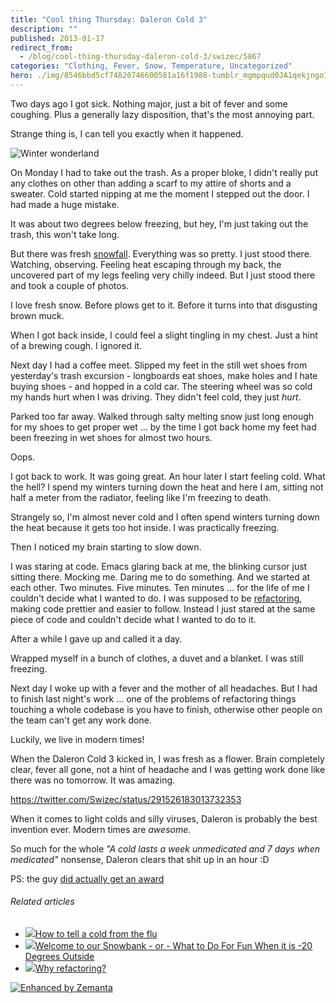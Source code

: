 ```yaml
---
title: "Cool thing Thursday: Daleron Cold 3"
description: ""
published: 2013-01-17
redirect_from:
  - /blog/cool-thing-thursday-daleron-cold-3/swizec/5867
categories: "Clothing, Fever, Snow, Temperature, Uncategorized"
hero: ./img/8546bbd5cf74820746600581a16f1988-tumblr_mgmpqud0JA1qekjngo1_500.jpg
---
```


Two days ago I got sick. Nothing major, just a bit of fever and some coughing. Plus a generally lazy disposition, that's the most annoying part.

Strange thing is, I can tell you exactly when it happened.

![Winter wonderland](./img/8546bbd5cf74820746600581a16f1988-tumblr_mgmpqud0JA1qekjngo1_500.jpg "Winter wonderland")

On Monday I had to take out the trash. As a proper bloke, I didn't really put any clothes on other than adding a scarf to my attire of shorts and a sweater. Cold started nipping at me the moment I stepped out the door. I had made a huge mistake.

It was about two degrees below freezing, but hey, I'm just taking out the trash, this won't take long.

But there was fresh [snowfall](http://en.wikipedia.org/wiki/Snow "Snow"). Everything was so pretty. I just stood there. Watching, observing. Feeling heat escaping through my back, the uncovered part of my legs feeling very chilly indeed. But I just stood there and took a couple of photos.

I love fresh snow. Before plows get to it. Before it turns into that disgusting brown muck.

When I got back inside, I could feel a slight tingling in my chest. Just a hint of a brewing cough. I ignored it.

Next day I had a coffee meet. Slipped my feet in the still wet shoes from yesterday's trash excursion - longboards eat shoes, make holes and I hate buying shoes - and hopped in a cold car. The steering wheel was so cold my hands hurt when I was driving. They didn't feel cold, they just _hurt_.

Parked too far away. Walked through salty melting snow just long enough for my shoes to get proper wet ... by the time I got back home my feet had been freezing in wet shoes for almost two hours.

Oops.

I got back to work. It was going great. An hour later I start feeling cold. What the hell? I spend my winters turning down the heat and here I am, sitting not half a meter from the radiator, feeling like I'm freezing to death.

Strangely so, I'm almost never cold and I often spend winters turning down the heat because it gets too hot inside. I was practically freezing.

Then I noticed my brain starting to slow down.

I was staring at code. Emacs glaring back at me, the blinking cursor just sitting there. Mocking me. Daring me to do something. And we started at each other. Two minutes. Five minutes. Ten minutes ... for the life of me I couldn't decide what I wanted to do. I was supposed to be [refactoring](http://en.wikipedia.org/wiki/Code_refactoring "Code refactoring"), making code prettier and easier to follow. Instead I just stared at the same piece of code and couldn't decide what I wanted to do to it.

After a while I gave up and called it a day.

Wrapped myself in a bunch of clothes, a duvet and a blanket. I was still freezing.

Next day I woke up with a fever and the mother of all headaches. But I had to finish last night's work ... one of the problems of refactoring things touching a whole codebase is you have to finish, otherwise other people on the team can't get any work done.

Luckily, we live in modern times!

When the Daleron Cold 3 kicked in, I was fresh as a flower. Brain completely clear, fever all gone, not a hint of headache and I was getting work done like there was no tomorrow. It was amazing.

https://twitter.com/Swizec/status/291526183013732353

When it comes to light colds and silly viruses, Daleron is probably the best invention ever. Modern times are _awesome._

So much for the whole _"A cold lasts a week unmedicated and 7 days when medicated"_ nonsense, Daleron clears that shit up in an hour :D

PS: the guy [did actually get an award](http://en.wikipedia.org/wiki/Harmon_Northrop_Morse)

###### Related articles

- [![](http://i.zemanta.com/137285557_80_80.jpg)](http://www.wfaa.com/news/health/How-to-tell-a-cold-from-the-flu-186353402.html)[How to tell a cold from the flu](http://www.wfaa.com/news/health/How-to-tell-a-cold-from-the-flu-186353402.html)
- [![](http://i.zemanta.com/138820116_80_80.jpg)](http://www.tarasviewoftheworld.com/2013/01/welcome-to-our-snowbank-or-what-to-do.html)[Welcome to our Snowbank - or - What to Do For Fun When it is -20 Degrees Outside](http://www.tarasviewoftheworld.com/2013/01/welcome-to-our-snowbank-or-what-to-do.html)
- [![](http://i.zemanta.com/132929898_80_80.jpg)](http://brunopedro.com/2012/12/18/why-refactoring/)[Why refactoring?](http://brunopedro.com/2012/12/18/why-refactoring/)

[![Enhanced by Zemanta](http://img.zemanta.com/zemified_e.png?x-id=47b85ec1-8463-4e6e-b5ed-814e53f58f6f)](http://www.zemanta.com/?px "Enhanced by Zemanta")
